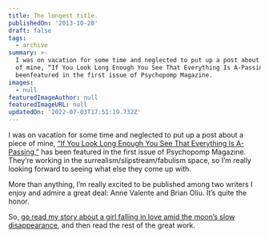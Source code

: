 ```yaml
---
title: The longest title.
publishedOn: '2013-10-28'
draft: false
tags:
  - archive
summary: >-
  I was on vacation for some time and neglected to put up a post about a piece
  of mine, “If You Look Long Enough You See That Everything Is A-Passing,” has
  beenfeatured in the first issue of Psychopomp Magazine.
images:
  - null
featuredImageAuthor: null
featuredImageURL: null
updatedOn: '2022-07-03T17:51:19.732Z'
---
```


I was on vacation for some time and neglected to put up a post about a piece of mine, [“If You Look Long Enough You See
That Everything Is A-Passing,”](https://viewer.joomag.com/psychopomp-magazine-fall-2013/0768091001380984003) has been
featured in the first issue of Psychopomp Magazine. They’re working in the surrealism/slipstream/fabulism space, so I’m
really looking forward to seeing what else they come up with.

More than anything, I’m really excited to be published among two writers I enjoy and admire a great deal: Anne Valente
and Brian Oliu. It’s quite the honor.

So, [go read my story about a girl falling in love amid the moon’s slow
disappearance](https://viewer.joomag.com/psychopomp-magazine-fall-2013/0768091001380984003), and then read the rest of
the great work.
